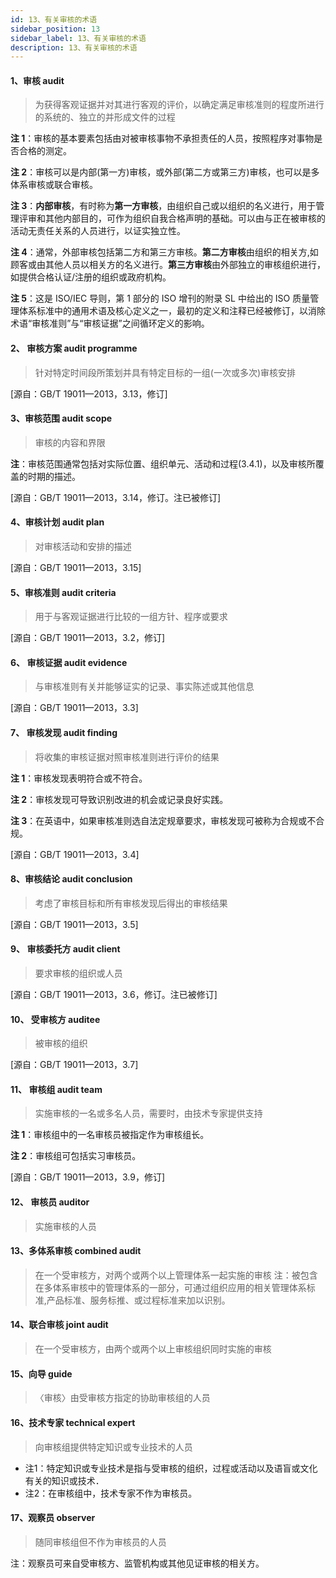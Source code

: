 ```yaml
---
id: 13、有关审核的术语
sidebar_position: 13
sidebar_label: 13、有关审核的术语
description: 13、有关审核的术语
---
```




 
#### **1、审核 audit**

> 为获得客观证据并对其进行客观的评价，以确定满足审核准则的程度所进行的系统的、独立的并形成文件的过程

**注 1**：审核的基本要素包括由对被审核事物不承担责任的人员，按照程序对事物是否合格的测定。

**注 2**：审核可以是内部(第一方)审核，或外部(第二方或第三方)审核，也可以是多体系审核或联合审核。

**注 3**：**内部审核**，有时称为**第一方审核**，由组织自己或以组织的名义进行，用于管理评审和其他内部目的，可作为组织自我合格声明的基础。可以由与正在被审核的活动无责任关系的人员进行，以证实独立性。

**注 4**：通常，外部审核包括第二方和第三方审核。**第二方审核**由组织的相关方,如顾客或由其他人员以相关方的名义进行。**第三方审核**由外部独立的审核组织进行，如提供合格认证/注册的组织或政府机构。

**注 5**：这是 ISO/IEC 导则，第 1 部分的 ISO 增刊的附录 SL 中给出的 ISO 质量管理体系标准中的通用术语及核心定义之一，最初的定义和注释已经被修订，以消除术语“审核准则”与“审核证据”之间循环定义的影响。

#### **2、 审核方案 audit programme**

> 针对特定时间段所策划并具有特定目标的一组(一次或多次)审核安排

\[源自：GB/T 19011—2013，3.13，修订\]

#### **3、审核范围 audit scope**

> 审核的内容和界限

**注**：审核范围通常包括对实际位置、组织单元、活动和过程(3.4.1)，以及审核所覆盖的时期的描述。

\[源自：GB/T 19011—2013，3.14，修订。注已被修订\]

#### **4、审核计划 audit plan**

> 对审核活动和安排的描述

\[源自：GB/T 19011—2013，3.15\]

#### **5、审核准则 audit criteria**

> 用于与客观证据进行比较的一组方针、程序或要求

\[源自：GB/T 19011—2013，3.2，修订\]

#### **6、 审核证据 audit evidence**

> 与审核准则有关并能够证实的记录、事实陈述或其他信息

\[源自：GB/T 19011—2013，3.3\]

#### **7、 审核发现 audit finding**

> 将收集的审核证据对照审核准则进行评价的结果

**注 1**：审核发现表明符合或不符合。

**注 2**：审核发现可导致识别改进的机会或记录良好实践。

**注 3**：在英语中，如果审核准则选自法定规章要求，审核发现可被称为合规或不合规。

\[源自：GB/T 19011—2013，3.4\]

#### **8、审核结论 audit conclusion**

> 考虑了审核目标和所有审核发现后得出的审核结果

\[源自：GB/T 19011—2013，3.5\]

#### **9、 审核委托方 audit client**

> 要求审核的组织或人员

\[源自：GB/T 19011—2013，3.6，修订。注已被修订\]

#### **10、 受审核方 auditee**

> 被审核的组织

\[源自：GB/T 19011—2013，3.7\]

#### **11、 审核组 audit team**

> 实施审核的一名或多名人员，需要时，由技术专家提供支持

**注 1**：审核组中的一名审核员被指定作为审核组长。

**注 2**：审核组可包括实习审核员。

\[源自：GB/T 19011—2013，3.9，修订\]

#### **12、 审核员 auditor**

> 实施审核的人员


#### **13、多体系审核 combined audit**
> 在一个受审核方，对两个或两个以上管理体系一起实施的审核
注：被包含在多体系审核中的管理体系的一部分，可通过组织应用的相关管理体系标准,产品标准、服务标推、或过程标准来加以识别。


#### **14、联合审核 joint audit**
> 在一个受审核方，由两个或两个以上审核组织同时实施的审核

#### **15、向导 guide**
> 〈审核〉由受审核方指定的协助审核组的人员

#### **16、技术专家 technical expert**
> 向审核组提供特定知识或专业技术的人员

* 注1：特定知识或专业技术是指与受审核的组织，过程或活动以及语盲或文化有关的知识或技术．
* 注2：在审核组中，技术专家不作为审核员。

#### 17、观察员 observer
> 随同审核组但不作为审核员的人员

注：观察员可来自受审核方、监管机构或其他见证审核的相关方。